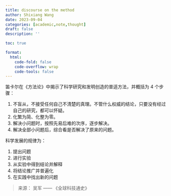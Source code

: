 ```yaml
---
title: discourse on the method
author: Shixiang Wang
date: 2023-09-04
categories: [academic,note,thought]
draft: false
description: ''

toc: true

format:
  html:
    code-fold: false
    code-overflow: wrap
    code-tools: false
---
```


笛卡尔在《方法论》中揭示了科学研究和发明创造的普适方法，并概括为 4 个步骤：

1. 不盲从，不接受任何自己不清楚的真理。不管什么权威的结论，只要没有经过自己的研究，都可以怀疑。
2. 化繁为简、化整为零。
3. 解决小问题时，按照先易后难的次序，逐步解决。
4. 解决全部小问题后，综合看是否解决了原来的问题。

科学发展的规律为：

1. 提出问题
2. 进行实验
3. 从实验中得到结论并解释
4. 将结论推广并普遍化
5. 在实践中找出新的问题

> 来源：
> 吴军 —— 《全球科技通史》
